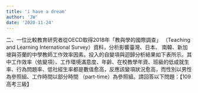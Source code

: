 ```yaml
---
title: 'i have a dream'
author: 'JW'
date: '2020-11-24'
---
```


二、一位比較教育研究者從OECD取得2018年「教與學的國際調查」 （Teaching and Learning International Survey）資料，分析影響臺灣、日本、 南韓、新加坡與芬蘭的中學教師工作效率因素。投入的自變項與迴歸分析結果如下表所示。其中工作效率（依變項）、工作環境滿意度、年齡、在校教學年資、班級的低成就生率、行為問題率、低社經生率都是數值愈高，反應該變項狀況愈高，而性別以男性為參照組、工作時間以部分時間 （part-time）為參照組。請回答以下問題：【109高考三級】